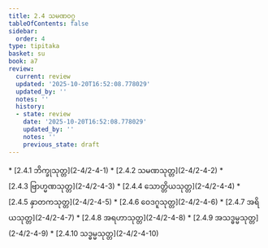 ```yaml
---
title: 2.4 သမဏဝဂ္ဂ
tableOfContents: false
sidebar:
  order: 4
type: tipitaka
basket: su
book: a7
review:
  current: review
  updated: '2025-10-20T16:52:08.778029'
  updated_by: ''
  notes: ''
  history:
  - state: review
    date: '2025-10-20T16:52:08.778029'
    updated_by: ''
    notes: ''
    previous_state: draft
---
```



<DynamicBreadcrumb />


<ReviewStatus review={frontmatter.review} showDetails={true} />

<HypothesisAnnotation frontmatter={frontmatter} />



<TableOfContents book="a7" section="2.4">
* [2.4.1 ဘိက္ခုသုတ္တ](2-4/2-4-1)
* [2.4.2 သမဏသုတ္တ](2-4/2-4-2)
* [2.4.3 ဗြာဟ္မဏသုတ္တ](2-4/2-4-3)
* [2.4.4 သောတ္တိယသုတ္တ](2-4/2-4-4)
* [2.4.5 နှာတကသုတ္တ](2-4/2-4-5)
* [2.4.6 ဝေဒဂူသုတ္တ](2-4/2-4-6)
* [2.4.7 အရိယသုတ္တ](2-4/2-4-7)
* [2.4.8 အရဟာသုတ္တ](2-4/2-4-8)
* [2.4.9 အသဒ္ဓမ္မသုတ္တ](2-4/2-4-9)
* [2.4.10 သဒ္ဓမ္မသုတ္တ](2-4/2-4-10)
</TableOfContents>